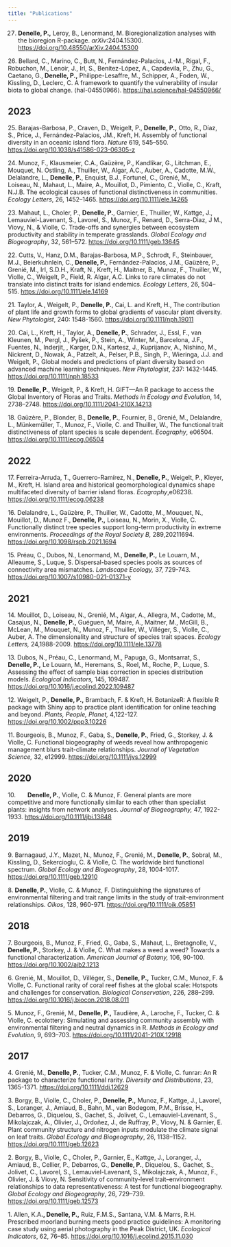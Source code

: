 ```yaml
---
title: "Publications"
---
```


27. **Denelle, P.,** Leroy, B., Lenormand, M. Bioregionalization analyses with the bioregion R-package. *arXiv*:2404.15300. <https://doi.org/10.48550/arXiv.2404.15300>

26\. Bellard, C., Marino, C., Butt, N., Fernández-Palacios, J.-M., Rigal, F., Robuchon, M., Lenoir, J., Irl, S., Benítez-López, A., Capdevila, P., Zhu, G., Caetano, G., **Denelle, P.,** Philippe-Lesaffre, M., Schipper, A., Foden, W., Kissling, D., Leclerc, C. A framework to quantify the vulnerability of insular biota to global change. ⟨hal-04550966⟩. <https://hal.science/hal-04550966/>

## 2023

25\. Barajas-Barbosa, P., Craven, D., Weigelt, P., **Denelle, P.,** Otto, R., Díaz, S., Price, J., Fernández-Palacios, JM., Kreft, H. Assembly of functional diversity in an oceanic island flora. *Nature* 619, 545–550. <https://doi.org/10.1038/s41586-023-06305-z>

24\. Munoz, F., Klausmeier, C.A., Gaüzère, P., Kandlikar, G., Litchman, E., Mouquet, N. Ostling, A., Thuiller, W., Algar, A.C., Auber, A., Cadotte, M.W., Delalandre, L., **Denelle, P.**, Enquist, B.J., Fortunel, C., Grenié, M., Loiseau, N., Mahaut, L., Maire, A., Mouillot, D., Pimiento, C., Violle, C., Kraft, N.J.B. The ecological causes of functional distinctiveness in communities. *Ecology Letters*, 26, 1452–1465. <https://doi.org/10.1111/ele.14265>

23\. Mahaut, L., Choler, P., **Denelle, P.**, Garnier, E., Thuiller, W., Kattge, J., Lemauviel-Lavenant, S., Lavorel, S., Munoz, F., Renard, D., Serra-Diaz, J M., Viovy, N., & Violle, C. Trade-offs and synergies between ecosystem productivity and stability in temperate grasslands. *Global Ecology and Biogeography*, 32, 561–572. <https://doi.org/10.1111/geb.13645>

22\. Cutts, V., Hanz, D.M., Barajas-Barbosa, M.P., Schrodt, F., Steinbauer, M.J., Beierkuhnlein, C., **Denelle, P.**, Fernández-Palacios, J.M., Gaüzère, P., Grenié, M., Irl, S.D.H., Kraft, N., Kreft, H., Maitner, B., Munoz, F., Thuiller, W., Violle, C., Weigelt, P., Field, R. Algar, A.C. Links to rare climates do not translate into distinct traits for island endemics. *Ecology Letters*, 26, 504–515. <https://doi.org/10.1111/ele.14169>

21\. Taylor, A., Weigelt, P., **Denelle, P.**, Cai, L. and Kreft, H., The contribution of plant life and growth forms to global gradients of vascular plant diversity. *New Phytologist*, 240: 1548-1560. <https://doi.org/10.1111/nph.19011>

20\. Cai, L., Kreft, H., Taylor, A., **Denelle, P.**, Schrader, J., Essl, F., van Kleunen, M., Pergl, J., Pyšek, P., Stein, A., Winter, M., Barcelona, J.F., Fuentes, N., Inderjit, , Karger, D.N., Kartesz, J., Kuprijanov, A., Nishino, M., Nickrent, D., Nowak, A., Patzelt, A., Pelser, P.B., Singh, P., Wieringa, J.J. and Weigelt, P., Global models and predictions of plant diversity based on advanced machine learning techniques. *New Phytologist*, 237: 1432-1445. <https://doi.org/10.1111/nph.18533>

19\. **Denelle, P.**, Weigelt, P., & Kreft, H. GIFT—An R package to access the Global Inventory of Floras and Traits. *Methods in Ecology and Evolution*, 14, 2738–2748. <https://doi.org/10.1111/2041-210X.14213>

18\. Gaüzère, P., Blonder, B., **Denelle, P.**, Fournier, B., Grenié, M., Delalandre, L., Münkemüller, T., Munoz, F., Violle, C. and Thuiller, W., The functional trait distinctiveness of plant species is scale dependent. *Ecography*, e06504. <https://doi.org/10.1111/ecog.06504>

## 2022

17\. Ferreira-Arruda, T., Guerrero-Ramírez, N., **Denelle, P.**, Weigelt, P., Kleyer, M., Kreft, H. Island area and historical geomorphological dynamics shape multifaceted diversity of barrier island floras. *Ecography*,e06238. <https://doi.org/10.1111/ecog.06238>

16\. Delalandre, L., Gaüzère, P., Thuiller, W., Cadotte, M., Mouquet, N., Mouillot, D., Munoz F., **Denelle, P.,** Loiseau, N., Morin, X., Violle, C. Functionally distinct tree species support long-term productivity in extreme environments. *Proceedings of the Royal Society B,* 289,20211694. <https://doi.org/10.1098/rspb.2021.1694>

15\. Préau, C., Dubos, N., Lenormand, M., **Denelle, P.,** Le Louarn, M., Alleaume, S., Luque, S. Dispersal-based species pools as sources of connectivity area mismatches. *Landscape Ecology,* 37, 729-743. <https://doi.org/10.1007/s10980-021-01371-y>

## 2021

14\. Mouillot, D., Loiseau, N., Grenié, M., Algar, A., Allegra, M., Cadotte, M., Casajus, N., **Denelle, P.,** Guéguen, M, Maire, A., Maitner, M., McGill, B., McLean, M., Mouquet, N., Munoz, F., Thuiller, W., Villéger, S., Violle, C., Auber, A. The dimensionality and structure of species trait spaces. *Ecology Letters,* 24,1988-2009. <https://doi.org/10.1111/ele.13778>

13\. Dubos, N., Préau, C., Lenormand, M., Papuga, G., Montsarrat, S., **Denelle, P.,** Le Louarn, M., Heremans, S., Roel, M., Roche, P., Luque, S. Assessing the effect of sample bias correction in species distribution models. *Ecological Indicators,* 145, 109487. <https://doi.org/10.1016/j.ecolind.2022.109487>

12\. Weigelt, P., **Denelle, P.,** Brambach, F. & Kreft, H. BotanizeR: A flexible R package with Shiny app to practice plant identification for online teaching and beyond. *Plants, People, Planet,* 4,122-127. <https://doi.org/10.1002/ppp3.10226>

11\. Bourgeois, B., Munoz, F., Gaba, S., **Denelle, P.**, Fried, G., Storkey, J. & Violle, C. Functional biogeography of weeds reveal how anthropogenic management blurs trait-climate relationships. *Journal of Vegetation Science,* 32, e12999. <https://doi.org/10.1111/jvs.12999>

## 2020

10\.       **Denelle, P.**, Violle, C. & Munoz, F. General plants are more competitive and more functionally similar to each other than specialist plants: insights from network analyses. *Journal of Biogeography,* 47, 1922-1933. <https://doi.org/10.1111/jbi.13848>

## 2019

9\. Barnagaud, J.Y., Mazet, N., Munoz, F., Grenié, M., **Denelle, P.**, Sobral, M., Kissling, D., Sekercioglu, C. & Violle, C. The worldwide bird functional spectrum. *Global Ecology and Biogeography*, 28, 1004-1017*.* <https://doi.org/10.1111/geb.12910>

8\. **Denelle, P.**, Violle, C. & Munoz, F. Distinguishing the signatures of environmental filtering and trait range limits in the study of trait-environment relationships. *Oikos*, 128, 960-971. <https://doi.org/10.1111/oik.05851>

## 2018

7\. Bourgeois, B., Munoz, F., Fried, G., Gaba, S., Mahaut, L., Bretagnolle, V., **Denelle, P.**, Storkey, J. & Violle, C. What makes a weed a weed? Towards a functional characterization. *American Journal of Botany,* 106, 90-100. <https://doi.org/10.1002/ajb2.1213>

6\. Grenié, M., Mouillot, D., Villéger, S., **Denelle, P.,** Tucker, C.M., Munoz, F. & Violle, C. Functional rarity of coral reef fishes at the global scale: Hotspots and challenges for conservation. *Biological Conservation*, 226, 288–299. <https://doi.org/10.1016/j.biocon.2018.08.011>

5\. Munoz, F., Grenié, M., **Denelle, P.,** Taudière, A., Laroche, F., Tucker, C. & Violle, C. ecolottery: Simulating and assessing community assembly with environmental filtering and neutral dynamics in R. *Methods in Ecology and Evolution*, 9, 693–703. [https://doi.org/10.1111/2041-210X.12918 ](https://doi.org/10.1111/2041-210X.12918)

## 2017

4\. Grenié, M., **Denelle, P.**, Tucker, C.M., Munoz, F. & Violle, C. funrar: An R package to characterize functional rarity. *Diversity and Distributions*, 23, 1365-1371. <https://doi.org/10.1111/ddi.12629>

3\. Borgy, B., Violle, C., Choler, P., **Denelle, P.,** Munoz, F., Kattge, J., Lavorel, S., Loranger, J., Amiaud, B., Bahn, M., van Bodegom, P.M., Brisse, H., Debarros, G., Diquelou, S., Gachet, S., Jolivet, C., Lemauviel-Lavenant, S., Mikolajczak, A., Olivier, J., Ordoñez, J., de Ruffray, P., Viovy, N. & Garnier, E. Plant community structure and nitrogen inputs modulate the climate signal on leaf traits. *Global Ecology and Biogeography*, 26, 1138–1152. <https://doi.org/10.1111/geb.12623>

2\. Borgy, B., Violle, C., Choler, P., Garnier, E., Kattge, J., Loranger, J., Amiaud, B., Cellier, P., Debarros, G., **Denelle, P.**, Diquelou, S., Gachet, S., Jolivet, C., Lavorel, S., Lemauviel-Lavenant, S., Mikolajczak, A., Munoz, F., Olivier, J. & Viovy, N. Sensitivity of community-level trait–environment relationships to data representativeness: A test for functional biogeography. *Global Ecology and Biogeography*, 26, 729–739. <https://doi.org/10.1111/geb.12573>

1\. Allen, K.A**., Denelle, P.,** Ruiz, F.M.S., Santana, V.M. & Marrs, R.H. Prescribed moorland burning meets good practice guidelines: A monitoring case study using aerial photography in the Peak District, UK. *Ecological Indicators*, 62, 76–85. <https://doi.org/10.1016/j.ecolind.2015.11.030>

